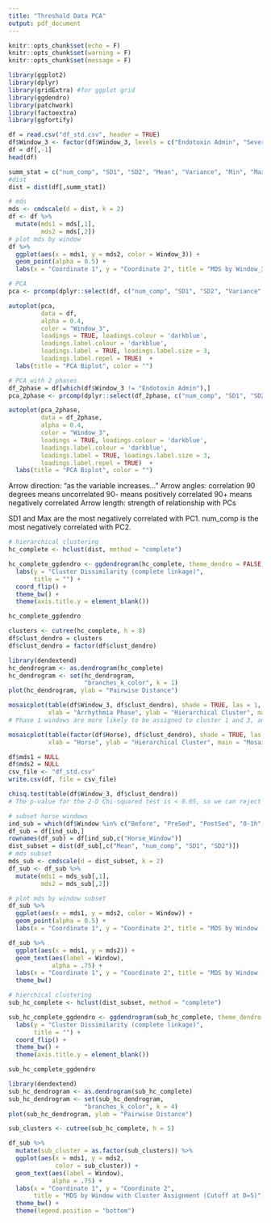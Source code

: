 ```yaml
---
title: "Threshold Data PCA"
output: pdf_document
---
```


```r
knitr::opts_chunk$set(echo = F)
knitr::opts_chunk$set(warning = F)
knitr::opts_chunk$set(message = F)
```

```r
library(ggplot2)
library(dplyr)
library(gridExtra) #for ggplot grid
library(ggdendro)
library(patchwork)
library(factoextra)
library(ggfortify)
```

```r
df = read.csv("df_std.csv", header = TRUE)
df$Window_3 <- factor(df$Window_3, levels = c("Endotoxin Admin", "Severe Symptoms", "Recovery Stage"))
df = df[,-1]
head(df)
```

```r
summ_stat = c("num_comp", "SD1", "SD2", "Mean", "Variance", "Min", "Max")
#dist 
dist = dist(df[,summ_stat])
```

```r
# mds
mds <- cmdscale(d = dist, k = 2)
df <- df %>%
  mutate(mds1 = mds[,1],
         mds2 = mds[,2])
# plot mds by window
df %>%
  ggplot(aes(x = mds1, y = mds2, color = Window_3)) +
  geom_point(alpha = 0.5) +
  labs(x = "Coordinate 1", y = "Coordinate 2", title = "MDS by Window_3")
```

```r
# PCA
pca <- prcomp(dplyr::select(df, c("num_comp", "SD1", "SD2", "Variance", "Mean", "Min", "Max")))

autoplot(pca, 
         data = df,
         alpha = 0.4,
         color = "Window_3",
         loadings = TRUE, loadings.colour = 'darkblue',
         loadings.label.colour = 'darkblue',
         loadings.label = TRUE, loadings.label.size = 3,
         loadings.label.repel = TRUE)  +
  labs(title = "PCA Biplot", color = "")
```


```r
# PCA with 2 phases
df_2phase = df[which(df$Window_3 != "Endotoxin Admin"),]
pca_2phase <- prcomp(dplyr::select(df_2phase, c("num_comp", "SD1", "SD2", "Variance", "Mean", "Min", "Max")))

autoplot(pca_2phase, 
         data = df_2phase,
         alpha = 0.4,
         color = "Window_3",
         loadings = TRUE, loadings.colour = 'darkblue',
         loadings.label.colour = 'darkblue',
         loadings.label = TRUE, loadings.label.size = 3,
         loadings.label.repel = TRUE)  +
  labs(title = "PCA Biplot", color = "")
```

Arrow direction: "as the variable increases..." 
Arrow angles: correlation 
  90 degrees means uncorrelated 
  90- means positively correlated 
  90+ means negatively correlated
Arrow length: strength of relationship with PCs

SD1 and Max are the most negatively correlated with PC1.
num_comp is the most negatively correlated with PC2.

```r
# hierarchical clustering
hc_complete <- hclust(dist, method = "complete")

hc_complete_ggdendro <- ggdendrogram(hc_complete, theme_dendro = FALSE) +
  labs(y = "Cluster Dissimilarity (complete linkage)", 
       title = "") + 
  coord_flip() +
  theme_bw() +
  theme(axis.title.y = element_blank())

hc_complete_ggdendro

clusters <- cutree(hc_complete, h = 8)
df$clust_dendro = clusters
df$clust_dendro = factor(df$clust_dendro)
```

```r
library(dendextend)
hc_dendrogram <- as.dendrogram(hc_complete)
hc_dendrogram <- set(hc_dendrogram,
                     "branches_k_color", k = 1)
plot(hc_dendrogram, ylab = "Pairwise Distance")
```

```r
mosaicplot(table(df$Window_3, df$clust_dendro), shade = TRUE, las = 1,
           xlab = "Arrhythmia Phase", ylab = "Hierarchical Cluster", main = "Mosaic Plot")
# Phase 1 windows are more likely to be assigned to cluster 1 and 3, and less likely to be assigned to cluster 2
```

```r
mosaicplot(table(factor(df$Horse), df$clust_dendro), shade = TRUE, las = 1,
           xlab = "Horse", ylab = "Hierarchical Cluster", main = "Mosaic Plot")
```


```r
df$mds1 = NULL
df$mds2 = NULL
csv_file <- "df_std.csv"
write.csv(df, file = csv_file)
```

```r
chisq.test(table(df$Window_3, df$clust_dendro))
# The p-value for the 2-D Chi-squared test is < 0.05, so we can reject the null which claim that the two variables are independent.
```



```r
# subset horse windows
ind_sub = which(df$Window %in% c("Before", "PreSed", "PostSed", "0-1h", "1-3h", "3-5h"))
df_sub = df[ind_sub,]
rownames(df_sub) = df[ind_sub,c("Horse_Window")]
dist_subset = dist(df_sub[,c("Mean", "num_comp", "SD1", "SD2")])
# mds subset 
mds_sub <- cmdscale(d = dist_subset, k = 2)
df_sub <- df_sub %>%
  mutate(mds1 = mds_sub[,1],
         mds2 = mds_sub[,2])
```

```r
# plot mds by window subset
df_sub %>%
  ggplot(aes(x = mds1, y = mds2, color = Window)) +
  geom_point(alpha = 0.5) +
  labs(x = "Coordinate 1", y = "Coordinate 2", title = "MDS by Window (first 6 windows)")

df_sub %>%
  ggplot(aes(x = mds1, y = mds2)) +
  geom_text(aes(label = Window),
            alpha = .75) +
  labs(x = "Coordinate 1", y = "Coordinate 2", title = "MDS by Window (first 6 windows)") +
  theme_bw()
```

```r
# hierchical clustering
sub_hc_complete <- hclust(dist_subset, method = "complete")

sub_hc_complete_ggdendro <- ggdendrogram(sub_hc_complete, theme_dendro = FALSE) +
  labs(y = "Cluster Dissimilarity (complete linkage)", 
       title = "") + 
  coord_flip() +
  theme_bw() +
  theme(axis.title.y = element_blank())

sub_hc_complete_ggdendro
```

```r
library(dendextend)
sub_hc_dendrogram <- as.dendrogram(sub_hc_complete)
sub_hc_dendrogram <- set(sub_hc_dendrogram,
                     "branches_k_color", k = 4)
plot(sub_hc_dendrogram, ylab = "Pairwise Distance")
```

```r
sub_clusters <- cutree(sub_hc_complete, h = 5)

df_sub %>%
  mutate(sub_cluster = as.factor(sub_clusters)) %>%
  ggplot(aes(x = mds1, y = mds2,
             color = sub_cluster)) +
  geom_text(aes(label = Window),
            alpha = .75) +
  labs(x = "Coordinate 1", y = "Coordinate 2", 
       title = "MDS by Window with Cluster Assignment (Cutoff at D=5)") +
  theme_bw() +
  theme(legend.position = "bottom")
```
